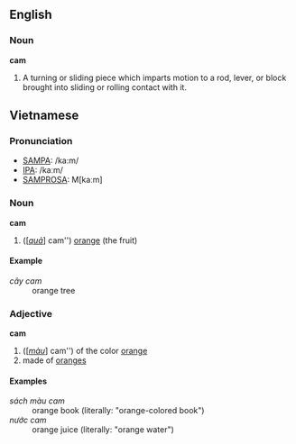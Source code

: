==English==

===Noun===

'''cam'''

#A turning or sliding piece which imparts motion to a rod, lever, or block brought into sliding or rolling contact with it.

==Vietnamese==

===Pronunciation===
*[[SAMPA]]: /ka:m/
*[[International Phonetic Alphabet|IPA]]: /kaːm/
*[[SAMPROSA]]: M[kaːm]

===Noun===
'''cam'''

#([''[[quả]]''] cam'') [[Orange#Noun|orange]] (the fruit)

====Example====
;''cây cam''
:orange tree

===Adjective===
'''cam'''

#([''[[màu]]''] cam'') of the color [[Orange#Adjective|orange]]
#made of [[Orange#Noun|orange]]s

====Examples====
;''sách màu cam''
:orange book (literally: "orange-colored book")
;''nước cam''
:orange juice (literally: "orange water")